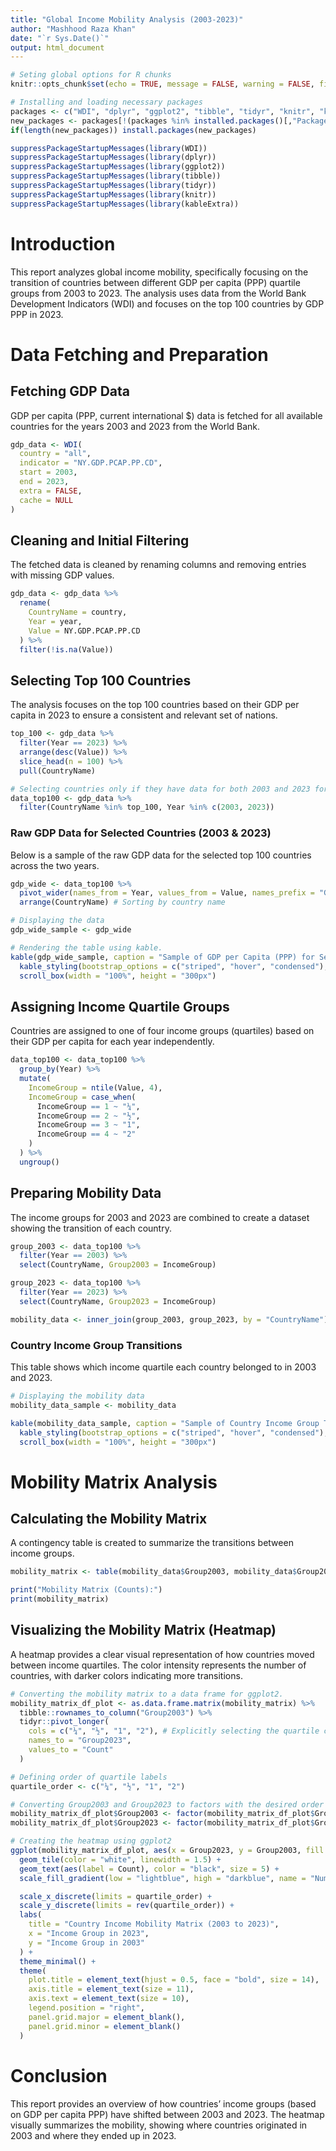 ---
title: "Global Income Mobility Analysis (2003-2023)"
author: "Mashhood Raza Khan"
date: "`r Sys.Date()`"
output: html_document
---

```{r setup, include=FALSE}
# Seting global options for R chunks
knitr::opts_chunk$set(echo = TRUE, message = FALSE, warning = FALSE, fig.align = 'center', fig.width = 8, fig.height = 6)

# Installing and loading necessary packages
packages <- c("WDI", "dplyr", "ggplot2", "tibble", "tidyr", "knitr", "kableExtra")
new_packages <- packages[!(packages %in% installed.packages()[,"Package"])]
if(length(new_packages)) install.packages(new_packages)

suppressPackageStartupMessages(library(WDI))
suppressPackageStartupMessages(library(dplyr))
suppressPackageStartupMessages(library(ggplot2))
suppressPackageStartupMessages(library(tibble))
suppressPackageStartupMessages(library(tidyr))
suppressPackageStartupMessages(library(knitr))
suppressPackageStartupMessages(library(kableExtra))
```

# Introduction
This report analyzes global income mobility, specifically focusing on the transition of countries between different GDP per capita (PPP) quartile groups from 2003 to 2023. The analysis uses data from the World Bank Development Indicators (WDI) and focuses on the top 100 countries by GDP PPP in 2023.

# Data Fetching and Preparation

## Fetching GDP Data
GDP per capita (PPP, current international $) data is fetched for all available countries for the years 2003 and 2023 from the World Bank.

```{r data-fetching}
gdp_data <- WDI(
  country = "all",
  indicator = "NY.GDP.PCAP.PP.CD",
  start = 2003,
  end = 2023,
  extra = FALSE,
  cache = NULL
)
```

## Cleaning and Initial Filtering
The fetched data is cleaned by renaming columns and removing entries with missing GDP values.

```{r data-cleaning}
gdp_data <- gdp_data %>%
  rename(
    CountryName = country,
    Year = year,
    Value = NY.GDP.PCAP.PP.CD
  ) %>%
  filter(!is.na(Value))
```

## Selecting Top 100 Countries
The analysis focuses on the top 100 countries based on their GDP per capita in 2023 to ensure a consistent and relevant set of nations.

```{r select-top-100-countries}
top_100 <- gdp_data %>%
  filter(Year == 2023) %>%
  arrange(desc(Value)) %>%
  slice_head(n = 100) %>%
  pull(CountryName)

# Selecting countries only if they have data for both 2003 and 2023 for the selected top 100.
data_top100 <- gdp_data %>%
  filter(CountryName %in% top_100, Year %in% c(2003, 2023))
```

### Raw GDP Data for Selected Countries (2003 & 2023)
Below is a sample of the raw GDP data for the selected top 100 countries across the two years.

```{r display-raw-gdp-data, results='asis'}
gdp_wide <- data_top100 %>%
  pivot_wider(names_from = Year, values_from = Value, names_prefix = "GDP_") %>%
  arrange(CountryName) # Sorting by country name

# Displaying the data
gdp_wide_sample <- gdp_wide

# Rendering the table using kable. 
kable(gdp_wide_sample, caption = "Sample of GDP per Capita (PPP) for Selected Countries (2003 & 2023)") %>%
  kable_styling(bootstrap_options = c("striped", "hover", "condensed"), full_width = FALSE) %>%
  scroll_box(width = "100%", height = "300px")
```


## Assigning Income Quartile Groups
Countries are assigned to one of four income groups (quartiles) based on their GDP per capita for each year independently.

```{r assign-income-groups}
data_top100 <- data_top100 %>%
  group_by(Year) %>%
  mutate(
    IncomeGroup = ntile(Value, 4),
    IncomeGroup = case_when(
      IncomeGroup == 1 ~ "¼",
      IncomeGroup == 2 ~ "½",
      IncomeGroup == 3 ~ "1",
      IncomeGroup == 4 ~ "2"
    )
  ) %>%
  ungroup()
```

## Preparing Mobility Data
The income groups for 2003 and 2023 are combined to create a dataset showing the transition of each country.

```{r prepare-mobility-data}
group_2003 <- data_top100 %>%
  filter(Year == 2003) %>%
  select(CountryName, Group2003 = IncomeGroup)

group_2023 <- data_top100 %>%
  filter(Year == 2023) %>%
  select(CountryName, Group2023 = IncomeGroup)

mobility_data <- inner_join(group_2003, group_2023, by = "CountryName")
```

### Country Income Group Transitions
This table shows which income quartile each country belonged to in 2003 and 2023.

```{r display-mobility-groups, results='asis'}
# Displaying the mobility data
mobility_data_sample <- mobility_data

kable(mobility_data_sample, caption = "Sample of Country Income Group Transitions (2003 to 2023)") %>%
  kable_styling(bootstrap_options = c("striped", "hover", "condensed"), full_width = FALSE) %>%
  scroll_box(width = "100%", height = "300px")
```

# Mobility Matrix Analysis

## Calculating the Mobility Matrix
A contingency table is created to summarize the transitions between income groups.

```{r calculate-mobility-matrix}
mobility_matrix <- table(mobility_data$Group2003, mobility_data$Group2023)

print("Mobility Matrix (Counts):")
print(mobility_matrix)
```

## Visualizing the Mobility Matrix (Heatmap)
A heatmap provides a clear visual representation of how countries moved between income quartiles. The color intensity represents the number of countries, with darker colors indicating more transitions.

```{r visualize-heatmap, fig.cap="Heatmap of Country Income Mobility (2003 to 2023)"}
# Converting the mobility matrix to a data frame for ggplot2.
mobility_matrix_df_plot <- as.data.frame.matrix(mobility_matrix) %>%
  tibble::rownames_to_column("Group2003") %>%
  tidyr::pivot_longer(
    cols = c("¼", "½", "1", "2"), # Explicitly selecting the quartile columns
    names_to = "Group2023",
    values_to = "Count"
  )

# Defining order of quartile labels
quartile_order <- c("¼", "½", "1", "2")

# Converting Group2003 and Group2023 to factors with the desired order
mobility_matrix_df_plot$Group2003 <- factor(mobility_matrix_df_plot$Group2003, levels = quartile_order)
mobility_matrix_df_plot$Group2023 <- factor(mobility_matrix_df_plot$Group2023, levels = quartile_order)

# Creating the heatmap using ggplot2
ggplot(mobility_matrix_df_plot, aes(x = Group2023, y = Group2003, fill = Count)) +
  geom_tile(color = "white", linewidth = 1.5) +
  geom_text(aes(label = Count), color = "black", size = 5) +
  scale_fill_gradient(low = "lightblue", high = "darkblue", name = "Number of Countries") +

  scale_x_discrete(limits = quartile_order) + 
  scale_y_discrete(limits = rev(quartile_order)) + 
  labs(
    title = "Country Income Mobility Matrix (2003 to 2023)",
    x = "Income Group in 2023",
    y = "Income Group in 2003"
  ) +
  theme_minimal() +
  theme(
    plot.title = element_text(hjust = 0.5, face = "bold", size = 14),
    axis.title = element_text(size = 11),
    axis.text = element_text(size = 10),
    legend.position = "right",
    panel.grid.major = element_blank(),
    panel.grid.minor = element_blank()
  )
```

# Conclusion
This report provides an overview of how countries' income groups (based on GDP per capita PPP) have shifted between 2003 and 2023. The heatmap visually summarizes the mobility, showing where countries originated in 2003 and where they ended up in 2023.
